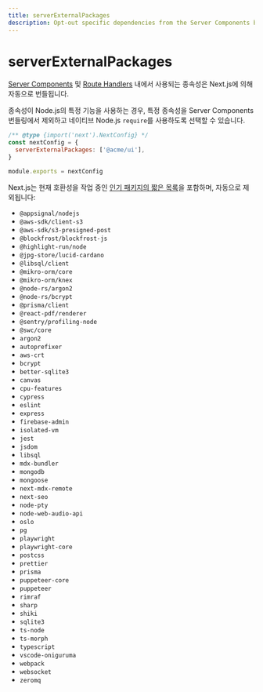 ```yaml
---
title: serverExternalPackages
description: Opt-out specific dependencies from the Server Components bundling and use native Node.js `require`.
---
```


# serverExternalPackages

[Server Components](/docs/app/building-your-application/rendering/server-components) 및 [Route Handlers](/docs/app/building-your-application/routing/route-handlers) 내에서 사용되는 종속성은 Next.js에 의해 자동으로 번들됩니다.

종속성이 Node.js의 특정 기능을 사용하는 경우, 특정 종속성을 Server Components 번들링에서 제외하고 네이티브 Node.js `require`를 사용하도록 선택할 수 있습니다.

```js filename="next.config.js"
/** @type {import('next').NextConfig} */
const nextConfig = {
  serverExternalPackages: ['@acme/ui'],
}

module.exports = nextConfig
```

Next.js는 현재 호환성을 작업 중인 [인기 패키지의 짧은 목록](https://github.com/vercel/next.js/blob/canary/packages/next/src/lib/server-external-packages.json)을 포함하며, 자동으로 제외됩니다:

- `@appsignal/nodejs`
- `@aws-sdk/client-s3`
- `@aws-sdk/s3-presigned-post`
- `@blockfrost/blockfrost-js`
- `@highlight-run/node`
- `@jpg-store/lucid-cardano`
- `@libsql/client`
- `@mikro-orm/core`
- `@mikro-orm/knex`
- `@node-rs/argon2`
- `@node-rs/bcrypt`
- `@prisma/client`
- `@react-pdf/renderer`
- `@sentry/profiling-node`
- `@swc/core`
- `argon2`
- `autoprefixer`
- `aws-crt`
- `bcrypt`
- `better-sqlite3`
- `canvas`
- `cpu-features`
- `cypress`
- `eslint`
- `express`
- `firebase-admin`
- `isolated-vm`
- `jest`
- `jsdom`
- `libsql`
- `mdx-bundler`
- `mongodb`
- `mongoose`
- `next-mdx-remote`
- `next-seo`
- `node-pty`
- `node-web-audio-api`
- `oslo`
- `pg`
- `playwright`
- `playwright-core`
- `postcss`
- `prettier`
- `prisma`
- `puppeteer-core`
- `puppeteer`
- `rimraf`
- `sharp`
- `shiki`
- `sqlite3`
- `ts-node`
- `ts-morph`
- `typescript`
- `vscode-oniguruma`
- `webpack`
- `websocket`
- `zeromq`
